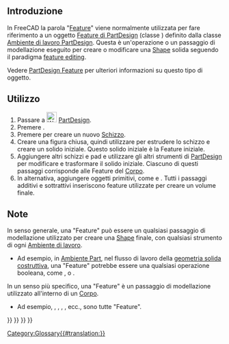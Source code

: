 <languages/>

<span id="Introduction"></span>
== Introduzione ==

In FreeCAD la parola "[[Feature/it|Feature]]" viene normalmente utilizzata per fare riferimento a un oggetto [[PartDesign_Feature/it|Feature di PartDesign]] (classe {{incode|PartDesign::Feature}}) definito dalla classe [[PartDesign_Workbench/it|Ambiente di lavoro PartDesign]]. Questa è un'operazione o un passaggio di modellazione eseguito per creare o modificare una [[Shape/it|Shape]] solida seguendo il paradigma [[feature_editing/it|feature editing]].

Vedere [[PartDesign_Feature/it|PartDesign Feature]] per ulteriori informazioni su questo tipo di oggetto.

<span id="Usage"></span>
==Utilizzo==

# Passare a [[Image:Workbench_PartDesign.svg|24px]] [[PartDesign_Workbench/it|PartDesign]].
# Premere {{Button|[[File:PartDesign_Body.svg|16px]] [[PartDesign_Body/it|Crea un corpo]]}}.
# Premere {{Button|[[File:PartDesign_NewSketch.svg|16px]] [[PartDesign_NewSketch/it|Crea uno schizzo]]}} per creare un nuovo [[Sketch/it|Schizzo]].
# Creare una figura chiusa, quindi utilizzare {{Button|[[File:PartDesign_Pad.svg|16px]] [[PartDesign_Pad/it|Estrusione]]}} per estrudere lo schizzo e creare un solido iniziale. Questo solido iniziale è la Feature iniziale.
# Aggiungere altri schizzi e pad e utilizzare gli altri strumenti di [[PartDesign_Workbench/it|PartDesign]] per modificare e trasformare il solido iniziale. Ciascuno di questi passaggi corrisponde alle Feature del [[Body/it|Corpo]].
# In alternativa, aggiungere oggetti primitivi, come {{Button|[[File:PartDesign_AdditiveBox.svg|16px]] [[PartDesign_AdditiveBox/it|Cubo additivo]]}} e {{Button|[[File:PartDesign_SubtractiveCylinder.svg|16px]] [[PartDesign_SubtractiveCylinder/it|Cilindro sottrattivo]]}}. Tutti i passaggi additivi e sottrattivi inseriscono feature utilizzate per creare un volume finale.

<span id="Notes"></span>
==Note==

In senso generale, una "Feature" può essere un qualsiasi passaggio di modellazione utilizzato per creare una [[Shape/it|Shape]] finale, con qualsiasi strumento di ogni [[Workbenches/it|Ambiente di lavoro]].
* Ad esempio, in [[Part_Workbench/it|Ambiente Part]], nel flusso di lavoro della [[constructive solid geometry/it|geometria solida costruttiva]], una "Feature" potrebbe essere una qualsiasi operazione booleana, come {{Button|[[File: Part_Fuse.svg|16px]] [[Part_Fuse/it|Unione]]}}, {{Button|[[File:Part_Cut.svg|16px]] [[Part_Cut/it|Taglio]]}} o {{Button|[[File:Part_Common.svg|16px]] [[Part_Common/it|Intersezione]]}}.

In un senso più specifico, una "Feature" è un passaggio di modellazione utilizzato all'interno di un [[PartDesign_Body/it|Corpo]].
* Ad esempio, {{Button|[[File:PartDesign_AdditiveCylinder.svg|16px]] [[PartDesign_AdditiveCylinder/it|Cilindro additivo]]}}, {{Button|[[File:PartDesign_AdditiveLoft.svg|16px]] [[PartDesign_AdditiveLoft/it|Loft additivo]]}}, {{Button|[[File:PartDesign_Pocket.svg|16px]] [[PartDesign_Pocket/it|Tasca]]}}, {{Button|[[File:PartDesign_SubtractiveCone.svg|16px]] [[PartDesign_SubtractiveCone/it|Cono sottrattivo]]}}, ecc., sono tutte "Feature".

{{PartDesign Tools navi{{#translation:}}}}
{{Part Tools navi{{#translation:}}}}
{{Document objects navi{{#translation:}}}}
{{Userdocnavi{{#translation:}}}}
[[Category:Glossary{{#translation:}}]]